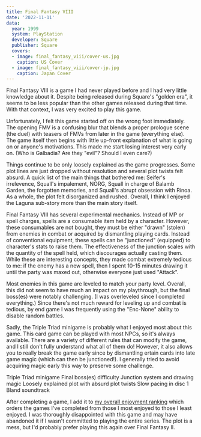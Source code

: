 ```yaml
---
title: Final Fantasy VIII
date: '2022-11-11'
data:
  year: 1999
  system: PlayStation
  developer: Square
  publisher: Square
  covers:
  - image: final_fantasy_viii/cover-us.jpg
    caption: US Cover
  - image: final_fantasy_viii/cover-jp.jpg
    caption: Japan Cover
---
```


Final&nbsp;Fantasy&nbsp;VIII is a game I had never played before and I had very little knowledge about it. Despite being
released during Square's "golden era", it seems to be less popular than the other games released during that time. With
that context, I was very excited to play this game.

<GameHeader />

Unfortunately, I felt this game started off on the wrong foot immediately. The opening FMV is a confusing blur that
blends a proper prologue scene (the duel) with teasers of FMVs from later in the game (everything else). The game itself
then begins with little up-front explanation of what is going on or anyone's motivations. This made me start losing
interest very early on. (Who is Galbadia? Are they "evil"? Should I even care?)

Things continue to be only loosely explained as the game progresses. Some plot lines are just dropped without resolution
and several plot twists felt absurd. A quick list of the main things that bothered me: <Spoiler>Seifer's irrelevence,
Squall's impalement, NORG, Squall in charge of Balamb Garden, the forgotten memories, and Squall's abrupt obsession with
Rinoa.</Spoiler> As a whole, the plot felt disorganized and rushed. Overall, I think I enjoyed the Laguna sub-story more
than the main story itself.

Final&nbsp;Fantasy&nbsp;VIII has several experimental mechanics. Instead of MP or spell charges, spells are a consumable
item held by a character. However, these consumables are not bought, they must be either "drawn" (stolen) from enemies
in combat or acquired by dismantling playing cards. Instead of conventional equipment, these spells can be "junctioned"
(equipped) to character's stats to raise them. The effectiveness of the junction scales with the quantity of the spell
held, which discourages actually casting them. While these are interesting concepts, they made combat extremely tedious
to me: if the enemy has a new spell, then I spent 10-15 minutes drawing it until the party was maxed out, otherwise
everyone just used "Attack".

Most enemies in this game are leveled to match your party level. Overall, this did not seem to have much an impact on my
playthrough, but the final boss(es) were notably challenging. (I was overleveled since I completed everything.) Since
there's not much reward for leveling up and combat is tedious, by end game I was frequently using the "Enc-None" ability
to disable random battles.

Sadly, the Triple&nbsp;Triad minigame is probably what I enjoyed most about this game. This card game can be played with
most NPCs, so it's always available. There are a variety of different rules that can modify the game, and I still don't
fully understand what all of them do! However, it also allows you to really break the game early since by dismantling 
ertain cards into late game magic (which can then be junctioned!). I generally tried to avoid acquiring magic early this
way to preserve some challenge.

<LikedDisliked>
  <LikedList>
    <LikedItem>Triple&nbsp;Triad minigame</LikedItem>
    <LikedItem>Final boss(es) difficulty</LikedItem>
  </LikedList>
  <DislikedList>
    <DislikedItem>Junction system and drawing magic</DislikedItem>
    <DislikedItem>Loosely explained plot with absurd plot twists</DislikedItem>
    <DislikedItem>Slow pacing in disc 1</DislikedItem>
    <DislikedItem>Bland soundtrack</DislikedItem>
  </DislikedList>
</LikedDisliked>

After completing a game, I add it to [my overall enjoyment ranking](/ranking) which orders the games I've completed from
those I most enjoyed to those I least enjoyed. I was thoroughly disappointed with this game and may have abandoned it if
I wasn't committed to playing the entire series. The plot is a mess, but I'd probably prefer playing this again over
Final&nbsp;Fantasy&nbsp;II.

<GameRanking game={slug} />
